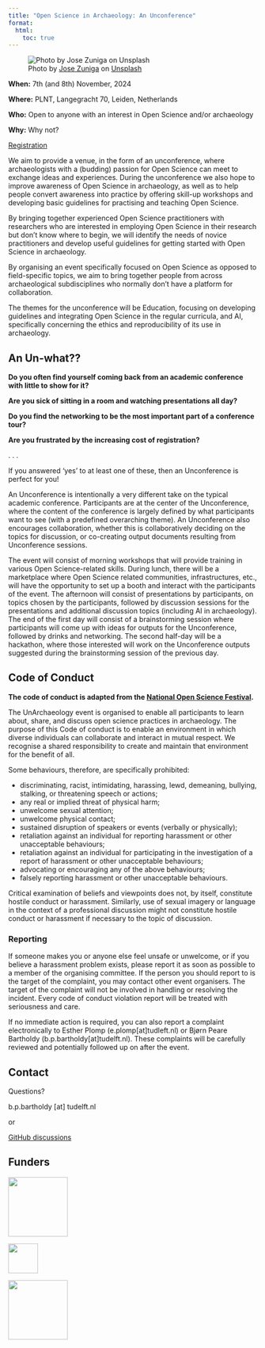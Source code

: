 ```yaml
---
title: "Open Science in Archaeology: An Unconference"
format: 
  html: 
    toc: true
---
```


![Photo by <a href="https://unsplash.com/@jramiroz98?utm_content=creditCopyText&utm_medium=referral&utm_source=unsplash">Jose Zuniga</a> on <a href="https://unsplash.com/photos/bikes-on-bridge-oaBLgCmm9NI?utm_content=creditCopyText&utm_medium=referral&utm_source=unsplash">Unsplash</a>](https://images.unsplash.com/photo-1576025816600-756e7df7d0b4?q=80&w=1974&auto=format&fit=crop&ixlib=rb-4.0.3&ixid=M3wxMjA3fDB8MHxwaG90by1wYWdlfHx8fGVufDB8fHx8fA%3D%3D){.crop}


::: {.callout}

**When:** 7th (and 8th) November, 2024

**Where:** PLNT, Langegracht 70, Leiden, Netherlands

**Who:** Open to anyone with an interest in Open Science and/or archaeology

**Why:** Why not?

<a class="button" href="registration.html" aria-label="Go to the registration page"><span>Registration</span></a>

:::

We aim to provide a venue, in the form of an unconference, where archaeologists with a (budding) passion
for Open Science can meet to exchange ideas and experiences. During the unconference we also hope to
improve awareness of Open Science in archaeology, as well as to help people convert awareness into
practice by offering skill-up workshops and developing basic guidelines for practising and teaching Open Science.

By bringing together experienced Open Science practitioners with researchers who are interested in employing
Open Science in their research but don’t know where to begin, we will identify the needs of novice
practitioners and develop useful guidelines for getting started with Open Science in archaeology.

By organising an event specifically focused on Open Science as opposed to field-specific topics,
we aim to bring together people from across archaeological subdisciplines who normally don’t have
a platform for collaboration. 

The themes for the unconference will be Education, focusing on developing
guidelines and integrating Open Science in the regular curricula, and AI, specifically concerning the
ethics and reproducibility of its use in archaeology.



## An Un-what??

::: {.questions}
**Do you often find yourself coming back from an academic conference with little to show for it?**

**Are you sick of sitting in a room and watching presentations all day?**

**Do you find the networking to be the most important part of a conference tour?**

**Are you frustrated by the increasing cost of registration?**

. . .

:::

If you answered 'yes' to at least one of these, then an Unconference is perfect for you!

An Unconference is intentionally a very different take on the typical academic conference.
Participants are at the center of the Unconference, where the content of the conference
is largely defined by what participants want to see (with a predefined overarching theme).
An Unconference also encourages collaboration, whether this is collaboratively deciding on
the topics for discussion, or co-creating output documents resulting from Unconference
sessions.

The event will consist of morning workshops that will provide training in various
Open Science-related skills. During lunch, there will be a marketplace where Open Science
related communities, infrastructures, etc., will have the opportunity to set up a booth and
interact with the participants of the event. The afternoon will consist of presentations by
participants, on topics chosen by the participants, followed by discussion sessions for the
presentations and additional discussion topics (including AI in archaeology). The end of the
first day will consist of a brainstorming session where participants will come up with ideas
for outputs for the Unconference, followed by drinks and networking. The second half-day will
be a hackathon, where those interested will work on the Unconference outputs suggested during
the brainstorming session of the previous day.

## Code of Conduct

**The code of conduct is adapted from the 
[National Open Science Festival](https://www.opensciencefestival.nl/en/code-of-conduct).**

The UnArchaeology event is organised to enable all participants to learn about,
share, and discuss open science practices in archaeology. The purpose of this
Code of conduct is to enable an environment in which diverse individuals can
collaborate and interact in mutual respect. We recognise a shared responsibility to
create and maintain that environment for the benefit of all.

Some behaviours, therefore, are specifically prohibited:

- discriminating, racist, intimidating, harassing, lewd, demeaning, bullying, stalking, or threatening speech or actions;
- any real or implied threat of physical harm;
- unwelcome sexual attention;
- unwelcome physical contact;
- sustained disruption of speakers or events (verbally or physically);
- retaliation against an individual for reporting harassment or other unacceptable behaviours;
- retaliation against an individual for participating in the investigation of a report of harassment or other unacceptable behaviours;
- advocating or encouraging any of the above behaviours;
- falsely reporting harassment or other unacceptable behaviours.

Critical examination of beliefs and viewpoints does not, by itself, constitute
hostile conduct or harassment. Similarly, use of sexual imagery or language in
the context of a professional discussion might not constitute hostile conduct or
harassment if necessary to the topic of discussion.

### Reporting

If someone makes you or anyone else feel unsafe or unwelcome, or if you believe a
harassment problem exists, please report it as soon as possible to a member of the
organising committee. If the person you should report to is the target of the
complaint, you may contact other event organisers. The target of the complaint will
not be involved in handling or resolving the incident. Every code of conduct
violation report will be treated with seriousness and care.

If no immediate action is required, you can also report a complaint electronically
to Esther Plomp (e.plomp[at]tudleft.nl) or Bjørn Peare Bartholdy (b.p.bartholdy[at]tudelft.nl).
These complaints will be carefully reviewed and potentially followed up on after
the event.

## Contact

Questions?

b.p.bartholdy [at] tudelft.nl

or 

[GitHub discussions](https://github.com/bbartholdy/unarchaeology.nl/discussions)

## Funders

[![](/images/osnl-logo.png){height="120"}](https://www.openscience.nl/en)

[![](/images/archonline-logo-lc-2.svg){height="60"}](https://www.archonline.nl/)

[![](/images/sails-logo-2.png){height="120"}](https://www.universiteitleiden.nl/en/sails)
